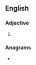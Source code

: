 ==English==

===Adjective===
{{head|en|superlative adjective}}

# {{en-superlative of|spendy}}

===Anagrams===
* {{anagrams|en|a=deeinpsst|tepidness}}